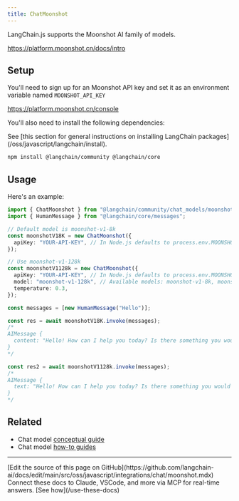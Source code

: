 ```yaml
---
title: ChatMoonshot
---
```


LangChain.js supports the Moonshot AI family of models.

https://platform.moonshot.cn/docs/intro

## Setup

You'll need to sign up for an Moonshot API key and set it as an environment variable named `MOONSHOT_API_KEY`

https://platform.moonshot.cn/console

You'll also need to install the following dependencies:

<Tip>
See [this section for general instructions on installing LangChain packages](/oss/javascript/langchain/install).
</Tip>

```bash npm
npm install @langchain/community @langchain/core
```

## Usage

Here's an example:

```typescript
import { ChatMoonshot } from "@langchain/community/chat_models/moonshot";
import { HumanMessage } from "@langchain/core/messages";

// Default model is moonshot-v1-8k
const moonshotV18K = new ChatMoonshot({
  apiKey: "YOUR-API-KEY", // In Node.js defaults to process.env.MOONSHOT_API_KEY
});

// Use moonshot-v1-128k
const moonshotV1128k = new ChatMoonshot({
  apiKey: "YOUR-API-KEY", // In Node.js defaults to process.env.MOONSHOT_API_KEY
  model: "moonshot-v1-128k", // Available models: moonshot-v1-8k, moonshot-v1-32k, moonshot-v1-128k
  temperature: 0.3,
});

const messages = [new HumanMessage("Hello")];

const res = await moonshotV18K.invoke(messages);
/*
AIMessage {
  content: "Hello! How can I help you today? Is there something you would like to talk about or ask about? I'm here to assist you with any questions you may have.",
}
*/

const res2 = await moonshotV1128k.invoke(messages);
/*
AIMessage {
  text: "Hello! How can I help you today? Is there something you would like to talk about or ask about? I'm here to assist you with any questions you may have.",
}
*/
```

## Related

- Chat model [conceptual guide](/oss/javascript/langchain/models)
- Chat model [how-to guides](/oss/javascript/langchain/models)

---

<Callout icon="pen-to-square" iconType="regular">
    [Edit the source of this page on GitHub](https://github.com/langchain-ai/docs/edit/main/src/oss/javascript/integrations/chat/moonshot.mdx)
</Callout>
<Tip icon="terminal" iconType="regular">
    Connect these docs to Claude, VSCode, and more via MCP for    real-time answers. [See how](/use-these-docs)
</Tip>
